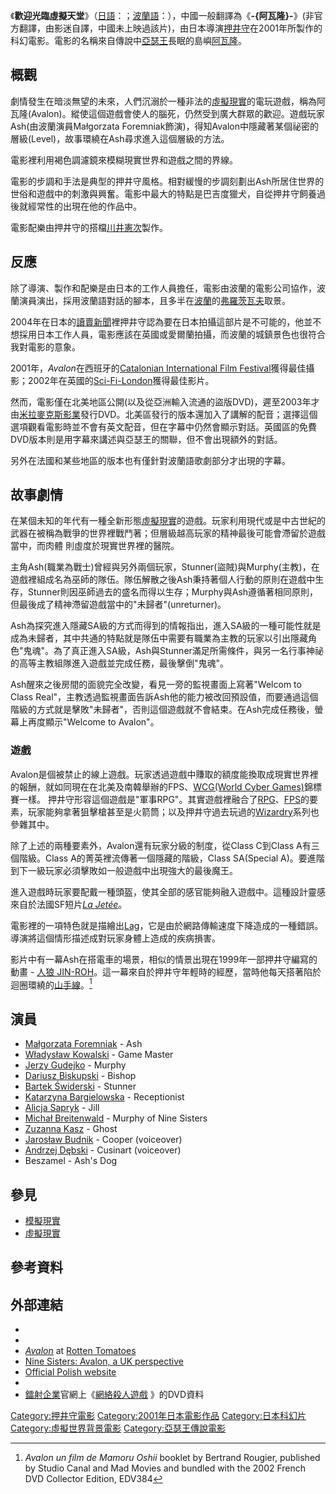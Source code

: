 {{noteTA
|T=zh-tw:歡迎光臨虛擬天堂;zh-hk:網絡殺人遊戲;zh-cn:阿瓦隆;
|G1=Movie
|G2=Show
|1=zh-tw:歡迎光臨虛擬天堂;zh-hk:網絡殺人遊戲;zh-cn:阿瓦隆;
}}

{{Infobox Film
| name           = 歡迎光臨虛擬天堂
| original_name  = {{lang|pl|''Avalon''}}
| image          = Avalon 2001 (HK version DVD cover).JPG
| caption        = [[鐳射企業|鐳射企業]]發行香港版DVD封面
| director       = [[押井守|押井守]]
| producer       = [[Tetsu_Kayama|Tetsu Kayama]]<br />[[Shigeru_Watanabe|Shigeru Watanabe]]
| writer         = [[伊藤和典|伊藤和典]]
| starring       = [[Małgorzata_Foremniak|Małgorzata Foremniak]]<br />[[Dariusz_Biskupski|Dariusz Biskupski]]
| music          = [[川井憲次|川井憲次]]
| cinematography = [[Grzegorz_Kędzierski|Grzegorz Kędzierski]]
| editing        = [[奧田碩|奧田碩]]
| distributor    = [[米拉麥克斯影業|米拉麥克斯影業]] (北美地區)
| released       = {{start date|2001|10|4}} {{small|(土耳其)}}<br />{{start date|2001|10|20}} {{small|(日本)}}<br />{{start date|2002|04|12}} {{small|(波蘭)}}
| runtime        = 106分鐘
| country        = {{POL}}<br />{{JPN}}
| language       = [[波蘭語|波蘭語]]<br />[[日語|日語]]
| budget         = 
| gross         = 
| preceded_by    = 
| followed_by    = 
|tw_name   = 歡迎光臨虛擬天堂
|hk_name   = 網絡殺人遊戲
}}
《'''歡迎光臨虛擬天堂'''》（[[日語|日語]]：{{lang|ja|アヴァロン}}；[[波蘭語|波蘭語]]：{{lang|pl|''Avalon''}}），中國一般翻譯為《'''-{阿瓦隆}-'''》(非官方翻譯，由影迷自譯，中國未上映過該片)，由日本導演[[押井守|押井守]]在2001年所製作的科幻電影。電影的名稱來自傳說中[[亞瑟王|亞瑟王]]長眠的島嶼[[阿瓦隆|阿瓦隆]]。

==概觀==
劇情發生在暗淡無望的未來，人們沉溺於一種非法的[[虛擬現實|虛擬現實]]的電玩遊戲，稱為阿瓦隆(Avalon)。縱使這個遊戲會使人的腦死，仍然受到廣大群眾的歡迎。遊戲玩家Ash(由波蘭演員Małgorzata Foremniak飾演)，得知Avalon中隱藏著某個祕密的層級(Level)，故事環繞在Ash尋求進入這個層級的方法。

電影裡利用褐色調濾鏡來模糊現實世界和遊戲之間的界線。

電影的步調和手法是典型的押井守風格。相對緩慢的步調刻劃出Ash所居住世界的世俗和遊戲中的刺激與興奮。電影中最大的特點是巴吉度獵犬，自從押井守飼養過後就經常性的出現在他的作品中。

電影配樂由押井守的搭檔[[川井憲次|川井憲次]]製作。

==反應==
除了導演、製作和配樂是由日本的工作人員擔任，電影由波蘭的電影公司協作，波蘭演員演出，採用波蘭語對話的腳本，且多半在[[波蘭|波蘭]]的[[弗羅茨瓦夫|弗羅茨瓦夫]]取景。

2004年在日本的[[讀賣新聞|讀賣新聞]]裡押井守認為要在日本拍攝這部片是不可能的，他並不想採用日本工作人員，電影應該在英國或愛爾蘭拍攝，而波蘭的城鎮景色也很符合我對電影的意象。

2001年，''Avalon''在西班牙的[[Festival_de_Cine_de_Sitges|Catalonian International Film Festival]]獲得最佳攝影；2002年在英國的[[Sci-Fi-London|Sci-Fi-London]]獲得最佳影片。

然而，電影僅在北美地區公開(以及從亞洲輸入流通的盜版DVD)，遲至2003年才由[[米拉麥克斯影業|米拉麥克斯影業]]發行DVD。北美區發行的版本還加入了講解的配音；選擇這個選項觀看電影時並不會有英文配音，但在字幕中仍然會顯示對話。英國區的免費DVD版本則是用字幕來講述與亞瑟王的關聯，但不會出現額外的對話。

另外在法國和某些地區的版本也有僅針對波蘭語歌劇部分才出現的字幕。

==故事劇情==
在某個未知的年代有一種全新形態[[模擬現實|虛擬現實]]的遊戲。玩家利用現代或是中古世紀的武器在被稱為戰爭的世界裡戰鬥著；但層級越高玩家的精神最後可能會滯留於遊戲當中，而肉體
則虛度於現實世界裡的醫院。

主角Ash(職業為戰士)曾經與另外兩個玩家，Stunner(盜賊)與Murphy(主教)，在遊戲裡組成名為巫師的隊伍。隊伍解散之後Ash秉持著個人行動的原則在遊戲中生存，Stunner則因巫師過去的盛名而得以生存；Murphy與Ash遵循著相同原則，但最後成了精神滯留遊戲當中的"未歸者"(unreturner)。

Ash為探究進入隱藏SA級的方式而得到的情報指出，進入SA級的一種可能性就是成為未歸者，其中共通的特點就是隊伍中需要有職業為主教的玩家以引出隱藏角色"鬼魂"。為了真正進入SA級，Ash與Stunner滿足所需條件，與另一名行事神祕的高等主教組隊進入遊戲並完成任務，最後擊倒"鬼魂"。

Ash醒來之後房間的面貌完全改變，看見一旁的監視畫面上寫著"Welcom to Class Real"，主教透過監視畫面告訴Ash他的能力被改回預設值，而要通過這個階級的方式就是擊敗"未歸者"，否則這個遊戲就不會結束。在Ash完成任務後，螢幕上再度顯示"Welcome to Avalon"。

===遊戲===
Avalon是個被禁止的線上遊戲。玩家透過遊戲中賺取的額度能換取成現實世界裡的報酬，就如同現在在北美及南韓舉辦的FPS、[[世界電子競技大賽|WCG(World Cyber Games)]]錦標賽一樣。
押井守形容這個遊戲是"軍事RPG"。其實遊戲裡融合了[[角色扮演遊戲|RPG]]、[[第一人稱射擊遊戲|FPS]]的要素，玩家能夠拿著狙擊槍甚至是火箭筒；以及押井守過去玩過的[[Wizardry|Wizardry]]系列也參雜其中。

除了上述的兩種要素外，Avalon還有玩家分級的制度，從Class C到Class A有三個階級。Class A的菁英裡流傳著一個隱藏的階級，Class SA(Special A)。要進階到下一級玩家必須擊敗如一般遊戲中出現強大的最後魔王。

進入遊戲時玩家要配戴一種頭盔，使其全部的感官能夠融入遊戲中。這種設計靈感來自於法國SF短片''[[La_Jetée|La Jetée]]''。

電影裡的一項特色就是描繪出[[延遲_(電腦)|Lag]]，它是由於網路傳輸速度下降造成的一種錯誤。導演將這個情形描述成對玩家身體上造成的疾病損害。

影片中有一幕Ash在搭電車的場景，相似的情景出現在1999年一部押井守編寫的動畫 - [[人狼_JIN-ROH|人狼 JIN-ROH]]。這一幕來自於押井守年輕時的經歷，當時他每天搭著陷於迴圈環繞的[[山手線|山手線]]。<ref>''Avalon un film de Mamoru Oshii'' booklet by Bertrand Rougier, published by Studio Canal and Mad Movies and bundled with the 2002 French DVD Collector Edition, EDV384</ref>

==演員==
* [[Małgorzata_Foremniak|Małgorzata Foremniak]] - Ash
* [[Władyslaw_Kowalski_(actor)|Władysław Kowalski]] - Game Master
* [[Jerzy_Gudejko|Jerzy Gudejko]] - Murphy
* [[Dariusz_Biskupski|Dariusz Biskupski]] - Bishop
* [[Bartek_Świderski|Bartek Świderski]] - Stunner
* [[Katarzyna_Bargielowska|Katarzyna Bargielowska]] - Receptionist
* [[Alicja_Sapryk|Alicja Sapryk]] - Jill
* [[Michał_Breitenwald|Michał Breitenwald]] - Murphy of Nine Sisters
* [[Zuzanna_Kasz|Zuzanna Kasz]] - Ghost
* [[Jarosław_Budnik|Jarosław Budnik]] - Cooper (voiceover)
* [[Andrzej_Dębski|Andrzej Dębski]] - Cusinart (voiceover)
* Beszamel - Ash's Dog

==參見==
*[[模擬現實|模擬現實]]
*[[虛擬現實|虛擬現實]]

==參考資料==
{{reflist}}

==外部連結==
*{{imdb title|id=0267287|title=Avalon}}
* {{Amg movie|246172|Avalon}}
*''[http://www.rottentomatoes.com/m/1126021-avalon/ Avalon]'' at [[Rotten_Tomatoes|Rotten Tomatoes]]
*[http://www.ninesisters.org Nine Sisters: Avalon, a UK perspective]
*[https://web.archive.org/web/20041012224357/http://www.monolith.pl/avalon/index.html Official Polish website]
*{{cite web|url=http://www.jmdb.ne.jp/2001/dy000140.htm|title=アヴァロン (''Avaron'')|accessdate=2007-07-21|language=ja|publisher=[[Japanese_Movie_Database|Japanese Movie Database]]|archive-date=2007-08-15|archive-url=https://web.archive.org/web/20070815101530/http://www.jmdb.ne.jp/2001/dy000140.htm|dead-url=no}}
*[[鐳射企業|鐳射企業]]官網上《[http://www.panorama.com.hk/big5/catalog.php?category=all&pageno=0&keyword=%BA%F4%B5%B8%B1%FE%A4H%B9C%C0%B8&catno=PANCD112960 網絡殺人遊戲] {{Wayback|url=http://www.panorama.com.hk/big5/catalog.php?category=all&pageno=0&keyword=%BA%F4%B5%B8%B1%FE%A4H%B9C%C0%B8&catno=PANCD112960 |date=20190713152719 }}》的DVD資料 {{zh-hk}}

{{押井守監督作品}}
{{DEFAULTSORT:Avalon}}
[[Category:押井守電影|Category:押井守電影]]
[[Category:2001年日本電影作品|Category:2001年日本電影作品]]
[[Category:日本科幻片|Category:日本科幻片]]
[[Category:虛擬世界背景電影|Category:虛擬世界背景電影]]
[[Category:亞瑟王傳說電影|Category:亞瑟王傳說電影]]